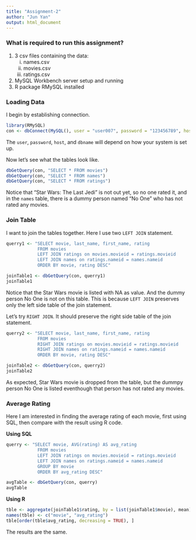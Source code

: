 ---
title: "Assignment-2"
author: "Jun Yan"
output: html_document
---

### What is required to run this assignment?

1. 3 csv files containing the data:
    i) names.csv
    ii) movies.csv
     iii) ratings.csv
2. MySQL Workbench server setup and running
3. R package RMySQL installed

### Loading Data

I begin by establishing connection.

```{r eval=TRUE}
library(RMySQL)
con <- dbConnect(MySQL(), user = "user007", password = "123456789", host = "DESKTOP-1GKOF0M", dbname = "movierate")
```

The `user`, `password`, `host`, and `dbname` will depend on how your system is set up.

Now let's see what the tables look like.

```{r eval=TRUE}
dbGetQuery(con, "SELECT * FROM movies")
dbGetQuery(con, "SELECT * FROM names")
dbGetQuery(con, "SELECT * FROM ratings")
```

Notice that "Star Wars: The Last Jedi" is not out yet, so no one rated it, and in the `names` table, there is a dummy person named "No One" who has not rated any movies. 

### Join Table

I want to join the tables together. Here I use two `LEFT JOIN` statement.

```{r eval=TRUE}
querry1 <- "SELECT movie, last_name, first_name, rating
            FROM movies 
            LEFT JOIN ratings on movies.movieid = ratings.movieid
            LEFT JOIN names on ratings.nameid = names.nameid
            ORDER BY movie, rating DESC"

joinTable1 <- dbGetQuery(con, querry1)
joinTable1
```

Notice that the Star Wars movie is listed with NA as value. And the dummy person No One is not on this table. This is because `LEFT JOIN` preserves only the left side table of the join statement. 

Let's try `RIGHT JOIN`. It should preserve the right side table of the join statement.

```{r eval=TRUE}
querry2 <- "SELECT movie, last_name, first_name, rating
            FROM movies 
            RIGHT JOIN ratings on movies.movieid = ratings.movieid
            RIGHT JOIN names on ratings.nameid = names.nameid
            ORDER BY movie, rating DESC"

joinTable2 <- dbGetQuery(con, querry2)
joinTable2
```

As expected, Star Wars movie is dropped from the table, but the dummpy person No One is listed eventhough that person has not rated any movies.

### Average Rating

Here I am interested in finding the average rating of each movie, first using SQL, then compare with the result using R code.

**Using SQL**

```{r eval=TRUE}
querry <- "SELECT movie, AVG(rating) AS avg_rating
            FROM movies 
            LEFT JOIN ratings on movies.movieid = ratings.movieid
            LEFT JOIN names on ratings.nameid = names.nameid
            GROUP BY movie
            ORDER BY avg_rating DESC"

avgTable <- dbGetQuery(con, querry)
avgTable
```

**Using R**

```{r eval=TRUE}
tble <- aggregate(joinTable1$rating, by = list(joinTable1$movie), mean)
names(tble) <- c("movie", "avg_rating")
tble[order(tble$avg_rating, decreasing = TRUE), ]
```

The results are the same. 

